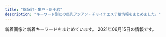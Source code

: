 ```yaml
---
title: "錦糸町・亀戸・新小岩"
description: "キーワード別にの巨乳アジアン・チャイナエステ嬢情報をまとめました。"
---
```


新着画像と新着キーワードをまとめています。
2021年06月15日の情報です。

<DmmAffiliateIns />
<KeywordTable
  shops={
    [
    {
        "name": "\u5e78\u305b",
        "keywords": {},
        "url": "http://www.es-royal.click/",
        "img_links": [
            "http://www.es-royal.click/images/news.png",
            "http://www.es-royal.click/images/9.jpg",
            "http://www.es-royal.click/images/8.jpg",
            "http://www.es-royal.click/images/main_top.jpg",
            "http://www.es-royal.click/images/main_footer.jpg",
            "http://www.es-royal.click/images/b1.jpg",
            "http://www.es-royal.click/img/aya1.jpg",
            "http://www.es-royal.click/images/staff_t.jpg",
            "http://www.es-royal.click/images/4.jpg",
            "http://www.es-royal.click/images/1.jpg",
            "http://www.es-royal.click/img/mimi1.jpg",
            "http://www.es-royal.click/images/7.jpg",
            "http://www.es-royal.click/images/s1.png",
            "http://www.es-royal.click/img/momo2.jpg",
            "http://www.es-royal.click/images/head.jpg",
            "http://www.es-royal.click/images/int2.png",
            "http://www.es-royal.click/images/b2.jpg",
            "http://www.es-royal.click/images/b3.jpg",
            "http://www.es-royal.click/images/5.jpg",
            "http://www.es-royal.click/images/sys1.png",
            "http://www.es-royal.click/images/6.jpg",
            "http://www.es-royal.click/images/mobile.jpg",
            "http://www.es-royal.click/img/emi1.jpg",
            "http://www.es-royal.click/img/nana1.jpg",
            "http://www.es-royal.click/images/ta.jpg",
            "http://www.es-royal.click/img/momo1.jpg",
            "http://www.es-royal.click/images/int1.png",
            "http://www.es-royal.click/img/ego1.jpg",
            "http://www.es-royal.click/img/miyuki1.jpg",
            "http://www.es-royal.click/images/interior_t.jpg"
        ],
        "station": "\u4eac\u6210\u7acb\u77f3\u99c5\u5317\u53e3"
    },
    {
        "img_links": [
            "https://iyashinoizumi.com/wp-content/uploads/7208DC4D-6E47-49CE-B1C0-3607E54E114B.jpeg",
            "https://iyashinoizumi.com/wp-content/uploads/9B89E764-B754-425D-A9AC-BB5566FA6AC4-270x300.jpeg",
            "https://iyashinoizumi.com/wp-content/uploads/2019/06/5293C707-270F-4802-8168-1493DA07DDAE.jpeg",
            "https://iyashinoizumi.com/wp-content/uploads/0731EF09-7405-4B36-8468-B17A307EB894-e1579436226478.jpeg",
            "https://iyashinoizumi.com/wp-content/uploads/5AA02D30-2C43-42C1-BE02-48E5A5C27E91.jpeg",
            "https://iyashinoizumi.com/wp-content/uploads/2019/06/43D6BE9C-43F6-45C2-95E5-E775CE725D67.jpeg",
            "https://iyashinoizumi.com/wp-content/uploads/9B89E764-B754-425D-A9AC-BB5566FA6AC4.jpeg",
            "https://iyashinoizumi.com/wp-content/uploads/2019/06/momoko1.jpg",
            "https://iyashinoizumi.com/wp-content/uploads/hiruwari.png",
            "https://iyashinoizumi.com/wp-content/uploads/5AA02D30-2C43-42C1-BE02-48E5A5C27E91-226x300.jpeg",
            "https://iyashinoizumi.com/wp-content/uploads/7208DC4D-6E47-49CE-B1C0-3607E54E114B-210x300.jpeg",
            "https://iyashinoizumi.com/wp-content/uploads/0731EF09-7405-4B36-8468-B17A307EB894.jpeg",
            "https://iyashinoizumi.com/wp-content/uploads/2019/06/50CD669B-0FFA-4734-B898-EB3D53E95C21.jpeg",
            "https://iyashinoizumi.com/wp-content/uploads/0731EF09-7405-4B36-8468-B17A307EB894-197x300.jpeg",
            "https://iyashinoizumi.com/wp-content/uploads/2019/06/2DD3549C-F937-441D-B0E3-E26520ACFABD-e1559410733851.jpeg",
            "https://iyashinoizumi.com/wp-content/uploads/2019/06/001.jpg",
            "https://iyashinoizumi.com/wp-content/uploads/rin.jpg"
        ],
        "name": "\u7652\u3057\u306e\u6cc9",
        "url": "https://iyashinoizumi.com/",
        "keywords": {
            "\u30bb\u30af\u30b7\u30fc": 2
        },
        "station": "JR\u9326\u7cf8\u753a\u99c5\u5317\u53e3"
    },
    {
        "name": "\u5c0f\u60aa\u9b54",
        "img_links": [
            "https://es-koakuma.com/wp-content/uploads/2018/12/876521sakuma.jpg",
            "https://es-koakuma.com/wp-content/themes/este/img/3.jpg",
            "https://es-koakuma.com/wp-content/uploads/2018/12/212sakuma.jpg",
            "https://es-koakuma.com/wp-content/themes/este/img/2.jpg",
            "https://es-koakuma.com/wp-content/themes/este/img/top-img02.png",
            "https://es-koakuma.com/wp-content/themes/este/img/tel_footer.png",
            "https://es-koakuma.com/wp-content/uploads/2020/01/87621sakuma.jpg",
            "https://es-koakuma.com/wp-content/themes/este/img/1.jpg",
            "https://es-koakuma.com/wp-content/themes/este/img/call.png",
            "https://es-koakuma.com/wp-content/themes/este/img/top-img01a.png",
            "https://es-koakuma.com/wp-content/themes/este/img/top-img01b.png",
            "https://es-koakuma.com/wp-content/themes/este/img/tel_header.png",
            "https://es-koakuma.com/wp-content/uploads/2018/12/872165sakuma.jpg",
            "https://es-koakuma.com/wp-content/themes/este/img/4.jpg"
        ],
        "url": "https://es-koakuma.com/",
        "station": "JR\u4e80\u6238\u99c5\u5317\u53e3",
        "keywords": {
            "D": 12,
            "E": 3
        }
    },
    {
        "name": "\u871c\u82b1",
        "img_links": [
            "http://hani-est.xyz/images/zi-newface.png",
            "http://hani-est.xyz/images/banna1.jpg",
            "http://hani-est.xyz/images/a1.jpg",
            "http://hani-est.xyz/images/zi-ao.png",
            "http://hani-est.xyz/images/zi-staff.png",
            "http://hani-est.xyz/images/banna.jpg",
            "http://hani-est.xyz/images/g8.jpg",
            "http://hani-est.xyz/images/g6.jpg",
            "http://hani-est.xyz/images/banna2.jpg",
            "http://hani-est.xyz/images/zi-pri.png",
            "http://hani-est.xyz/images/g2.jpg",
            "http://hani-est.xyz/images/g4.jpg",
            "http://hani-est.xyz/images/zi-service.png",
            "http://hani-est.xyz/images/g5.jpg",
            "http://hani-est.xyz/images/new1.jpg",
            "http://hani-est.xyz/images/aoyi.jpg",
            "http://hani-est.xyz/images/g1.jpg",
            "http://hani-est.xyz/images/top.jpg"
        ],
        "url": "http://hani-est.xyz/",
        "keywords": {
            "83": 12,
            "\u4e73": 12,
            "94": 12,
            "\u5de8\u4e73": 12,
            "C": 41,
            "E": 12,
            "82": 12,
            "90": 24
        },
        "station": "\u897f\u5927\u5cf6\u99c5A1\u51fa\u53e3"
    },
    {
        "station": "JR\u5c0f\u5ca9\u99c5\u5357\u53e3",
        "name": "\u304d\u3089\u3089",
        "url": "http://www.kirara.este88.com/",
        "keywords": {
            "C": 6
        },
        "img_links": [
            "http://www.kirara.este88.com/gals/haru1.jpg",
            "http://www.kirara.este88.com/images/info.png",
            "http://www.kirara.este88.com/images/sp-staff-list.png",
            "http://www.kirara.este88.com/images/m-tel.png",
            "http://www.kirara.este88.com/gals/sora1.jpg",
            "http://www.kirara.este88.com/gals/yuyu1.jpg",
            "http://www.kirara.este88.com/images/m-foot.png",
            "http://www.kirara.este88.com/gals/miya1.jpg",
            "http://www.kirara.este88.com/gals/nana1.jpg",
            "http://www.kirara.este88.com/images/sp-line.png"
        ]
    },
    {
        "station": "JR\u4e80\u6238\u99c5\u5317\u53e3",
        "keywords": {
            "86": 3,
            "85": 4,
            "83": 3,
            "E": 2,
            "D": 11,
            "87": 3
        },
        "url": "https://doraimon.tyo.cm/",
        "name": "\u30c9\u30e9\u3048\u3082\u3093",
        "img_links": [
            "https://doraimon.tyo.cm/images/s_news.jpg",
            "https://doraimon.tyo.cm/photos/sites/32/2021/04/202104280419564.jpg",
            "https://doraimon.tyo.cm/images/s_face.jpg",
            "https://doraimon.tyo.cm/photos/sites/32/2021/03/2021030207304993.jpg",
            "https://doraimon.tyo.cm/photos/sites/32/2021/03/2021032301301384.jpg",
            "https://doraimon.tyo.cm/photos/sites/32/2021/03/2021030207304862.jpg",
            "https://doraimon.tyo.cm/photos/sites/32/2021/05/2021051104372699.jpg",
            "https://doraimon.tyo.cm/photos/sites/32/2021/04/202104070649510.jpg",
            "https://doraimon.tyo.cm/images/top.jpg",
            "https://doraimon.tyo.cm/images/link.jpg",
            "https://doraimon.tyo.cm/images/mobile.jpg",
            "https://doraimon.tyo.cm/photos/sites/32/2021/06/2021061505174875.jpg",
            "https://doraimon.tyo.cm/photos/sites/32/2021/03/2021032507045669.jpg",
            "https://doraimon.tyo.cm/images/staff_line.jpg",
            "https://doraimon.tyo.cm/photos/sites/32/2021/03/2021030207305994.jpg",
            "https://doraimon.tyo.cm/photos/sites/32/2021/05/2021051407405290.jpg",
            "https://doraimon.tyo.cm/photos/sites/32/2021/03/2021031206553637.jpg",
            "https://doraimon.tyo.cm/photos/sites/32/2021/03/2021030207310114.jpg",
            "https://doraimon.tyo.cm/photos/sites/32/2021/03/202103120651532.jpg"
        ]
    },
    {
        "url": "http://www.himawari-shinkoiwa.com/",
        "keywords": {
            "C": 11,
            "D": 6,
            "87": 2,
            "86": 4
        },
        "station": "JR\u65b0\u5c0f\u5ca9\u99c5\u5357\u53e3",
        "name": "\u3072\u307e\u308f\u308a",
        "img_links": [
            "http://www.himawari-shinkoiwa.com/images/slider/2.jpg",
            "http://www.himawari-shinkoiwa.com/img/btn_side_mobile.jpg",
            "http://www.himawari-shinkoiwa.com/files/005.jpg",
            "http://www.himawari-shinkoiwa.com/img/ttl_info.png",
            "http://www.himawari-shinkoiwa.com/img/pickup.jpg",
            "http://www.himawari-shinkoiwa.com/img/ttl_move.png",
            "http://www.himawari-shinkoiwa.com/files/005-02.jpg",
            "http://www.himawari-shinkoiwa.com/img/move.jpg",
            "http://www.himawari-shinkoiwa.com/files/004.jpg",
            "http://www.himawari-shinkoiwa.com/images/slider/1.jpg",
            "http://www.himawari-shinkoiwa.com/files/001-02.jpg",
            "http://www.himawari-shinkoiwa.com/img/goback.jpg",
            "http://www.himawari-shinkoiwa.com/img/ttl_news.png",
            "http://www.himawari-shinkoiwa.com/files/004-02.jpg",
            "http://www.himawari-shinkoiwa.com/images/slider/3.jpg",
            "http://www.himawari-shinkoiwa.com/img/tel.png",
            "http://www.himawari-shinkoiwa.com/img/btn_blog.png",
            "http://www.himawari-shinkoiwa.com/files/001.jpg",
            "http://www.himawari-shinkoiwa.com/images/line.png"
        ]
    },
    {
        "img_links": [
            "http://miyabi-aroma.xyz/images/shishu/se2.jpg",
            "http://miyabi-aroma.xyz/images/staff/3/ami.jpg",
            "http://miyabi-aroma.xyz/images/staff/3/yaya2.jpg",
            "http://miyabi-aroma.xyz/images/3/2.jpg",
            "http://miyabi-aroma.xyz/images/nav/nav-info.jpg",
            "http://miyabi-aroma.xyz/images/staff/3/miya.jpg",
            "http://miyabi-aroma.xyz/images/staff/3/rina2.jpg",
            "http://miyabi-aroma.xyz/images/staff/3/miya2.jpg",
            "http://miyabi-aroma.xyz/images/staff/3/kiki.jpg",
            "http://miyabi-aroma.xyz/images/index-rose_02.png",
            "http://miyabi-aroma.xyz/images/staff/3/ami2.jpg",
            "http://miyabi-aroma.xyz/images/staff/3/yaya1.jpg",
            "http://miyabi-aroma.xyz/images/shishu/se1.jpg",
            "http://miyabi-aroma.xyz/images/staff/3/rina.jpg",
            "http://miyabi-aroma.xyz/images/11.png",
            "http://miyabi-aroma.xyz/images/nav/nav-staff.jpg",
            "http://miyabi-aroma.xyz/images/index-rose_04.png",
            "http://miyabi-aroma.xyz/images/index-rose_07.png",
            "http://miyabi-aroma.xyz/images/3/1.jpg",
            "http://miyabi-aroma.xyz/images/1801706901.jpg",
            "http://miyabi-aroma.xyz/images/nav/nav-sys.jpg",
            "http://miyabi-aroma.xyz/images/staff/3/kiki2.jpg",
            "http://miyabi-aroma.xyz/images/index-rose_13.png",
            "http://miyabi-aroma.xyz/images/index-rose_09.png",
            "http://miyabi-aroma.xyz/images/nav/nav-job.jpg",
            "http://miyabi-aroma.xyz/images/staff/3/yami.jpg"
        ],
        "station": "JR\u4e80\u6238\u99c5\u6771\u53e3",
        "name": "\u685c",
        "url": "http://miyabi-aroma.xyz/",
        "keywords": {
            "C": 7
        }
    },
    {
        "station": "JR\u5c0f\u5ca9\u99c5\u5317\u53e3",
        "img_links": [
            "http://www.sh-yuki.work/uploads/201214/1-201214162100347.jpg",
            "http://www.sh-yuki.work/uploads/200618/1-20061Q633094V.jpg",
            "http://www.sh-yuki.work/uploads/200620/1-200620154311K4.jpg",
            "http://www.sh-yuki.work/images/room4.jpg",
            "http://www.sh-yuki.work/uploads/201215/1-201215145153M4.jpg",
            "http://www.sh-yuki.work/uploads/210607/1-21060F93RT17.jpg",
            "http://www.sh-yuki.work/uploads/190105/1-1Z105143R9539.jpg",
            "http://www.sh-yuki.work/images/s_staff.jpg",
            "http://www.sh-yuki.work/images/lanmu5.jpg",
            "http://www.sh-yuki.work/uploads/201215/1-201215145200113.jpg",
            "http://www.sh-yuki.work/uploads/191028/1-19102Q03S5a4.jpg",
            "http://www.sh-yuki.work/uploads/190105/1-1Z1051440193X.jpg",
            "http://www.sh-yuki.work/uploads/200218/1-20021Q3591A57.jpg",
            "http://www.sh-yuki.work/uploads/200218/1-20021Q359301Q.jpg",
            "http://www.sh-yuki.work/uploads/200127/1-20012G02404310.jpg",
            "http://www.sh-yuki.work/images/top.png",
            "http://www.sh-yuki.work/images/s_news.jpg",
            "http://www.sh-yuki.work/uploads/210216/1-210216154445506.jpg",
            "http://www.sh-yuki.work/images/room3.jpg",
            "http://www.sh-yuki.work/uploads/191221/1-191221111A3123.jpg",
            "http://www.sh-yuki.work/uploads/200620/1-20062015425B54.jpg",
            "http://www.sh-yuki.work/uploads/200713/1-200G3125135C2.jpg",
            "http://www.sh-yuki.work/images/lanmu4.jpg",
            "http://www.sh-yuki.work/uploads/191006/1-191006105P61Z.jpg",
            "http://www.sh-yuki.work/uploads/191021/1-19102116361I39.jpg",
            "http://www.sh-yuki.work/images/lanmu3.jpg",
            "http://www.sh-yuki.work/uploads/191006/1-191006105IM24.jpg",
            "http://www.sh-yuki.work/uploads/200713/1-200G3110344421.jpg",
            "http://www.sh-yuki.work/uploads/191202/1-191202154021200.jpg",
            "http://www.sh-yuki.work/uploads/210607/1-21060F93SS40.jpg",
            "http://www.sh-yuki.work/images/end.png",
            "http://www.sh-yuki.work/uploads/190110/1-1Z110093529363.png",
            "http://www.sh-yuki.work/uploads/191104/1-1911041I124915.jpg",
            "http://www.sh-yuki.work/images/1.jpg",
            "http://www.sh-yuki.work/uploads/200110/1-20011013245Y49.jpg",
            "http://www.sh-yuki.work/uploads/210216/1-210216154459443.jpg",
            "http://www.sh-yuki.work/images/room1.jpg",
            "http://www.sh-yuki.work/uploads/191227/1-19122F94110460.jpg",
            "http://www.sh-yuki.work/images/mobile.jpg",
            "http://www.sh-yuki.work/uploads/191227/1-19122F93911958.jpg",
            "http://www.sh-yuki.work/uploads/190105/1-1Z105143921224.jpg",
            "http://www.sh-yuki.work/uploads/200618/1-20061Q6342Y06.jpg",
            "http://www.sh-yuki.work/uploads/190105/1-1Z105143940E6.jpg",
            "http://www.sh-yuki.work/images/room2.jpg",
            "http://www.sh-yuki.work/images/nbj2.jpg",
            "http://www.sh-yuki.work/images/lanmu2.jpg",
            "http://www.sh-yuki.work/uploads/201214/1-20121416231WV.jpg"
        ],
        "keywords": {
            "89": 2,
            "88": 2,
            "86": 14,
            "D": 18
        },
        "name": "\u3086\u304d",
        "url": "http://www.sh-yuki.work/"
    },
    {
        "station": "\u9752\u7825\u99c5",
        "url": "http://iyasimori.jpest.net/",
        "img_links": [
            "http://iyasimori.jpest.net/uploads//sites/37/2021/01/g5.jpg",
            "http://iyasimori.jpest.net/uploads//sites/37/2021/04/g1-3.jpg",
            "http://iyasimori.jpest.net/uploads//sites/37/2021/01/g1-3.jpg",
            "http://iyasimori.jpest.net/uploads//sites/37/2021/01/mobile.png",
            "http://iyasimori.jpest.net/uploads//sites/37/2021/01/r5.jpg",
            "http://iyasimori.jpest.net/uploads//sites/37/2021/01/g2-2-150x150.jpg",
            "http://iyasimori.jpest.net/uploads//sites/37/2021/01/g3-2-150x150.jpg",
            "http://iyasimori.jpest.net/uploads//sites/37/2021/01/r6.jpg",
            "http://iyasimori.jpest.net/uploads//sites/37/2021/01/g3-2.jpg",
            "http://iyasimori.jpest.net/uploads//sites/37/2021/01/r4-1.jpg",
            "http://iyasimori.jpest.net/uploads//sites/37/2021/01/news03.png",
            "http://iyasimori.jpest.net/uploads//sites/37/2021/01/a.jpg",
            "http://iyasimori.jpest.net/uploads//sites/37/2021/01/a2.jpg",
            "http://iyasimori.jpest.net/uploads//sites/37/2021/01/news01.png",
            "http://iyasimori.jpest.net/uploads//sites/37/2021/04/g1-2.jpg",
            "http://iyasimori.jpest.net/uploads//sites/37/2021/01/top.jpg",
            "http://iyasimori.jpest.net/uploads//sites/37/2021/01/bj_03.jpg",
            "http://iyasimori.jpest.net/uploads//sites/37/2021/04/g1-2-150x150.jpg",
            "http://iyasimori.jpest.net/uploads//sites/37/2021/01/g2-2.jpg",
            "http://iyasimori.jpest.net/uploads//sites/37/2021/01/g1-3-150x150.jpg",
            "http://iyasimori.jpest.net/uploads//sites/37/2021/01/g4-150x150.jpg",
            "http://iyasimori.jpest.net/uploads//sites/37/2021/01/r3-1.jpg",
            "http://iyasimori.jpest.net/uploads//sites/37/2021/01/tite-staff.jpg",
            "http://iyasimori.jpest.net/uploads//sites/37/2021/01/g5-150x150.jpg",
            "http://iyasimori.jpest.net/uploads//sites/37/2021/01/g4.jpg",
            "http://iyasimori.jpest.net/uploads//sites/37/2021/04/g1-3-150x150.jpg"
        ],
        "keywords": {},
        "name": "\u7652\u3057\u306e\u68ee"
    },
    {
        "img_links": [
            "http://harunohana.jpest.net/uploads//sites/38/2021/02/tel_info.png",
            "http://harunohana.jpest.net/uploads//sites/38/elementor/thumbs/c1-p3a4bw5e1kwi5v056or06ljv5c0e005xwohq00tseg.jpg",
            "http://harunohana.jpest.net/uploads//sites/38/elementor/thumbs/c5-p3a4c3o3k96sqqp7ys00qjnjwezbpkzslpplu8in0o.jpg",
            "http://harunohana.jpest.net/uploads//sites/38/2021/02/c1.jpg",
            "http://harunohana.jpest.net/uploads//sites/38/2021/02/c4.jpg",
            "http://harunohana.jpest.net/uploads//sites/38/2021/02/c3.jpg",
            "http://harunohana.jpest.net/uploads//sites/38/2021/02/tel_top.png",
            "http://harunohana.jpest.net/uploads//sites/38/2021/02/mobile-tit.png",
            "http://harunohana.jpest.net/uploads//sites/38/2021/02/c2.jpg",
            "http://harunohana.jpest.net/uploads//sites/38/2021/04/g5.jpg",
            "http://harunohana.jpest.net/uploads//sites/38/elementor/thumbs/c2-p3a4by12f8z2t2xevpk9bl2sc3r4fedekxsoykr020.jpg",
            "http://harunohana.jpest.net/uploads//sites/38/2021/02/tel_pickup.png",
            "http://harunohana.jpest.net/uploads//sites/38/2021/02/tel_staff.png",
            "http://harunohana.jpest.net/uploads//sites/38/2021/02/top-3.png",
            "http://harunohana.jpest.net/uploads//sites/38/2021/02/pick-tit.png",
            "http://harunohana.jpest.net/uploads//sites/38/elementor/thumbs/c3-p3a4c1sf6l483iry9r6rlk4mpn8la6sbxgemvolfd4.jpg",
            "http://harunohana.jpest.net/uploads//sites/38/2021/03/1.jpg",
            "http://harunohana.jpest.net/uploads//sites/38/elementor/thumbs/g5-p5qga8zeagwf7efovdavelljg7lsn1y4eanjgcq0uo.jpg",
            "http://harunohana.jpest.net/uploads//sites/38/2021/03/g1.jpg",
            "http://harunohana.jpest.net/uploads//sites/38/2021/02/c5.jpg",
            "http://harunohana.jpest.net/uploads//sites/38/elementor/thumbs/g4-p3mbec1gp2hjuwwbjw36y43rzgwycta8xnrv7ujz68.jpg",
            "http://harunohana.jpest.net/uploads//sites/38/2021/02/news-tit.png",
            "http://harunohana.jpest.net/uploads//sites/38/2021/02/c6.jpg",
            "http://harunohana.jpest.net/uploads//sites/38/2021/03/g2.jpg",
            "http://harunohana.jpest.net/uploads//sites/38/2021/02/staff-tit.png",
            "http://harunohana.jpest.net/uploads//sites/38/2021/02/mobile.jpg",
            "http://harunohana.jpest.net/uploads//sites/38/2021/03/g3.jpg",
            "http://harunohana.jpest.net/uploads//sites/38/2021/02/xian.jpg",
            "http://harunohana.jpest.net/uploads//sites/38/2021/03/g5.jpg",
            "http://harunohana.jpest.net/uploads//sites/38/2021/02/info-tit.png",
            "http://harunohana.jpest.net/uploads//sites/38/2021/02/ditiao-1.png",
            "http://harunohana.jpest.net/uploads//sites/38/elementor/thumbs/g2-p3mbcgd30zwwmzmmj2u1yl6l7q6iyltkocswnxcbm8.jpg",
            "http://harunohana.jpest.net/uploads//sites/38/elementor/thumbs/g1-p3mbbo5xbyuayorl3qn8vsare61ijopmkh8c9mi4sw.jpg",
            "http://harunohana.jpest.net/uploads//sites/38/elementor/thumbs/g3-p3mbdh0sfjb37s5dl0oi5txkdr5uasv3te8udptyvk.jpg"
        ],
        "keywords": {
            "C": 12
        },
        "station": "JR\u9326\u7cf8\u753a\u5357\u53e3",
        "name": "\u6625\u306e\u82b1",
        "url": "http://harunohana.jpest.net/"
    },
    {
        "url": "http://thaipataya.chm.jp/",
        "img_links": [
            "https://chm.jp/domains1/thaipataya/myimg/imgcom36613_sp.jpg",
            "https://chm.jp/domains1/thaipataya/myimg/imgcom37359_sp.jpg",
            "https://chm.jp/domains1/thaipataya/myimg/imgcom37360_sp.jpg",
            "https://chm.jp/domains1/thaipataya/myimg/imgcom36581_sp.jpg",
            "https://chm.jp/domains1/thaipataya/myimg/imgcom36635_sp.jpg",
            "https://chm.jp/domains1/thaipataya/myimg/imgcom36576_sp.jpg",
            "http://chm.jp/img/linebutton_82x20.png",
            "https://chm.jp/domains1/thaipataya/myimg/imgcom36604_sp.jpg",
            "https://chm.jp/domains1/thaipataya/myimg/imgcom36605_sp.jpg",
            "https://chm.jp/domains1/thaipataya/myimg/imgcom37172_sp.png",
            "https://chm.jp/domains1/thaipataya/myimg/imgcom37669_sp.jpg",
            "https://chm.jp/domains1/thaipataya/myimg/imgcom36636_sp.jpg",
            "https://chm.jp/domains1/thaipataya/myimg/imgcom37666_sp.jpg",
            "https://chm.jp/domains1/thaipataya/myimg/imgcom36575_sp.jpg",
            "https://chm.jp/domains1/thaipataya/myimg/imgcom37663_sp.jpg",
            "https://chm.jp/domains1/thaipataya/myimg/slideimg36562_sp.jpg",
            "https://chm.jp/domains1/thaipataya/myimg/imgcom36619_sp.jpg",
            "https://chm.jp/domains1/thaipataya/myimg/imgcom37357_sp.jpg",
            "https://chm.jp/domains1/thaipataya/myimg/imgcom37361_sp.png",
            "https://chm.jp/domains1/thaipataya/myimg/imgcom36567_sp.jpg",
            "https://chm.jp/domains1/thaipataya/myimg/imgcom37362_sp.jpg",
            "https://chm.jp/domains1/thaipataya/myimg/imgcom37662_sp.png",
            "https://chm.jp/domains1/thaipataya/myimg/imgcom37664_sp.png",
            "https://chm.jp/domains1/thaipataya/myimg/imgcom37726_sp.png",
            "https://chm.jp/domains1/thaipataya/myimg/imgcom37789_sp.png",
            "https://chm.jp/domains1/thaipataya/myimg/slideimg36560_sp.jpg",
            "https://chm.jp/domains1/thaipataya/myimg/imgcom36620_sp.jpg",
            "https://chm.jp/domains1/thaipataya/myimg/imgcom37067_sp.png",
            "https://chm.jp/domains1/thaipataya/myimg/imgcom37174_sp.png",
            "https://chm.jp/domains1/thaipataya/myimg/imgcom37659_sp.png",
            "https://chm.jp/domains1/thaipataya/myimg/imgcom36607_sp.jpg",
            "https://chm.jp/domains1/thaipataya/myimg/imgcom36566_sp.png",
            "https://chm.jp/domains1/thaipataya/myimg/imgcom37740_sp.png",
            "https://chm.jp/domains1/thaipataya/myimg/imgcom37733_sp.png",
            "https://chm.jp/domains1/thaipataya/myimg/slideimg36561_sp.jpg",
            "https://chm.jp/domains1/thaipataya/myimg/imgcom37840_sp.jpg",
            "https://chm.jp/domains1/thaipataya/myimg/imgcom37668_sp.png",
            "https://chm.jp/domains1/thaipataya/myimg/imgcom37665_sp.jpg",
            "https://chm.jp/domains1/thaipataya/myimg/imgcom36603_sp.png",
            "https://chm.jp/domains1/thaipataya/myimg/imgcom37739_sp.png",
            "https://chm.jp/domains1/thaipataya/myimg/imgcom37734_sp.png",
            "https://chm.jp/domains1/thaipataya/myimg/imgcom37841_sp.jpg",
            "https://chm.jp/domains1/thaipataya/myimg/imgcom36618_sp.png",
            "https://chm.jp/domains1/thaipataya/myimg/imgcom37736_sp.png",
            "https://chm.jp/domains1/thaipataya/myimg/imgcom37710_sp.jpg",
            "https://chm.jp/domains1/thaipataya/myimg/imgcom37358_sp.jpg",
            "https://chm.jp/domains1/thaipataya/myimg/imgcom37653_sp.jpg",
            "https://chm.jp/domains1/thaipataya/myimg/imgcom37667_sp.png",
            "https://chm.jp/domains1/thaipataya/myimg/imgcom36579_sp.jpg",
            "https://chm.jp/domains1/thaipataya/myimg/imgcom37661_sp.png",
            "https://chm.jp/domains1/thaipataya/myimg/imgcom37660_sp.png",
            "https://chm.jp/domains1/thaipataya/myimg/imgcom36606_sp.jpg",
            "https://chm.jp/domains1/thaipataya/myimg/imgcom37914_sp.jpg",
            "https://chm.jp/domains1/thaipataya/myimg/imgcom36582_sp.jpg",
            "https://chm.jp/domains1/thaipataya/myimg/imgcom37725_sp.png",
            "https://chm.jp/domains1/thaipataya/myimg/imgcom37655_sp.jpg",
            "https://chm.jp/domains1/thaipataya/myimg/imgcom37727_sp.png",
            "https://chm.jp/domains1/thaipataya/myimg/imgcom37738_sp.png",
            "https://chm.jp/domains1/thaipataya/myimg/imgcom37658_sp.png",
            "https://chm.jp/domains1/thaipataya/myimg/imgcom37068_sp.jpg",
            "https://chm.jp/domains1/thaipataya/myimg/imgcom37654_sp.jpg",
            "https://chm.jp/domains1/thaipataya/myimg/imgcom37915_sp.jpg",
            "https://chm.jp/domains1/thaipataya/myimg/imgcom37177_sp.png",
            "https://chm.jp/domains1/thaipataya/myimg/imgcom37737_sp.png",
            "https://chm.jp/domains1/thaipataya/myimg/imgcom36565_sp.jpg",
            "https://chm.jp/domains1/thaipataya/myimg/imgcom36634_sp.jpg",
            "https://chm.jp/domains1/thaipataya/myimg/imgcom36617_sp.jpg",
            "https://chm.jp/domains1/thaipataya/myimg/imgcom36580_sp.jpg",
            "https://chm.jp/domains1/thaipataya/myimg/imgcom37833_sp.jpg",
            "https://chm.jp/domains1/thaipataya/myimg/imgcom36633_sp.jpg",
            "https://chm.jp/domains1/thaipataya/myimg/imgcom37839_sp.jpg",
            "https://chm.jp/domains1/thaipataya/myimg/imgcom37913_sp.jpg",
            "https://chm.jp/domains1/thaipataya/myimg/imgcom37916_sp.jpg",
            "https://chm.jp/domains1/thaipataya/myimg/imgcom37834_sp.jpg",
            "https://chm.jp/domains1/thaipataya/myimg/imgcom37732_sp.png"
        ],
        "name": "\u30d1\u30bf\u30e4",
        "station": "JR\u5c0f\u5ca9\u99c5\u5357\u53e3",
        "keywords": {
            "C": 12,
            "\u30bb\u30af\u30b7\u30fc": 1
        }
    },
    {
        "name": "\u30cf\u30ca",
        "img_links": [
            "http://rettryout.xyz/uploads/210615/1-210615152531494.jpg",
            "http://rettryout.xyz/uploads/210601/1-210601154925960.jpg",
            "http://rettryout.xyz/uploads/210615/1-210615152540K5.jpg",
            "http://rettryout.xyz/uploads/210601/1-2106011543122X.jpg",
            "http://rettryout.xyz/uploads/181218/1-1Q21R10G3C3.png",
            "http://rettryout.xyz/uploads/210602/1-2106021J019609.jpg",
            "http://rettryout.xyz/uploads/210601/1-21060114292J51.jpg",
            "http://rettryout.xyz/uploads/210605/1-210605154440Z8.jpg",
            "http://rettryout.xyz/images/top-sp.png",
            "http://rettryout.xyz/uploads/210601/1-210601142SNb.jpg",
            "http://rettryout.xyz/images/end.png",
            "http://rettryout.xyz/uploads/210605/1-210605154451934.jpg",
            "http://rettryout.xyz/uploads/181218/1-1Q21R10649544.png",
            "http://rettryout.xyz/uploads/210601/1-210601154226451.jpg",
            "http://rettryout.xyz/uploads/181218/1-1Q21R10626151.png",
            "http://rettryout.xyz/uploads/181218/1-1Q21R106025N.png"
        ],
        "station": "JR\u65b0\u5c0f\u5ca9\u99c5\u5357\u53e3",
        "url": "http://rettryout.xyz/",
        "keywords": {
            "85": 2,
            "C": 13
        }
    },
    {
        "keywords": {},
        "station": "JR\u4e80\u6238\u99c5\u5317\u53e3",
        "img_links": [
            "https://kameido-massage.com/staff/nana-s1.jpg",
            "https://kameido-massage.com/icon/facebook.png",
            "https://kameido-massage.com/images/main-small.jpg",
            "https://kameido-massage.com/staff/yuki-l1.jpg",
            "https://kameido-massage.com/2020/03/28/nana-s1.jpg",
            "https://kameido-massage.com/staff/yuki-s1.jpg",
            "https://kameido-massage.com/2021/04/28/yuna-s1.jpg",
            "https://kameido-massage.com/room/room-l4.jpg",
            "https://kameido-massage.com/room/room-l3.jpg",
            "https://kameido-massage.com/2019/11/02/yuka-s1.jpg",
            "https://kameido-massage.com/menu/blog.png",
            "https://kameido-massage.com/menu/staff.png",
            "https://kameido-massage.com/menu/home.png",
            "https://kameido-massage.com/2019/11/10/erika-s1.jpg",
            "https://kameido-massage.com/staff/aki-l1.jpg",
            "https://kameido-massage.com/room/room-l6.jpg",
            "https://kameido-massage.com/staff/yuna-s1.jpg",
            "https://scdn.line-apps.com/n/line_add_friends/btn/ja.png",
            "https://kameido-massage.com/room/room-l5.jpg",
            "https://kameido-massage.com/images/main-sp.jpg",
            "https://kameido-massage.com/2019/12/25/mika-s1.jpg",
            "https://kameido-massage.com/staff/nana-l1.jpg",
            "https://kameido-massage.com/icon/line.png",
            "https://kameido-massage.com/images/top2.jpg",
            "https://kameido-massage.com/2021/03/23/aki-s1.jpg",
            "https://kameido-massage.com/images/main-top.jpg",
            "https://kameido-massage.com/images/header3.png",
            "https://kameido-massage.com/link/mens-esthe.png",
            "https://kameido-massage.com/room/room-l1.jpg",
            "https://kameido-massage.com/button/home.png",
            "https://kameido-massage.com/images/footer-r.png",
            "https://kameido-massage.com/staff/aki-s1.jpg",
            "https://kameido-massage.com/2019/10/29/yuri-s1.jpg",
            "https://kameido-massage.com/room/room-l2.jpg",
            "https://kameido-massage.com/button/staff.png",
            "https://kameido-massage.com/images/top1.jpg",
            "https://kameido-massage.com/2020/07/17/mika-s1.jpg",
            "https://kameido-massage.com/images/footer-l.png",
            "https://kameido-massage.com/staff/yuna-l1.jpg",
            "https://kameido-massage.com/icon/yelp.png",
            "https://kameido-massage.com/icon/twitter.png",
            "https://kameido-massage.com/images/qrcode.png",
            "https://kameido-massage.com/button/blog.png",
            "https://kameido-massage.com/menu/info.png",
            "https://kameido-massage.com/2020/05/15/kazumi-s1.jpg",
            "https://kameido-massage.com/images/clear.png",
            "https://kameido-massage.com/images/flower.png",
            "https://kameido-massage.com/images/top3.jpg"
        ],
        "url": "https://kameido-massage.com/",
        "name": "\u842c\u751f\u697c"
    },
    {
        "name": "Lucky\uff5e\u30e9\u30c3\u30ad\u30fc\uff5e",
        "url": "http://www.es-raku.link/",
        "img_links": [
            "http://www.es-raku.link/images/list.jpg",
            "http://www.es-raku.link/img/lucky1.jpg",
            "http://www.es-raku.link/img/yuki1.jpg",
            "http://www.es-raku.link/images/menu/staff.png",
            "http://www.es-raku.link/images/head.png",
            "http://www.es-raku.link/staff/kaori.jpg",
            "http://www.es-raku.link/staff/yuki.jpg",
            "http://www.es-raku.link/images/1.jpg",
            "http://www.es-raku.link/img/ruru1.jpg",
            "http://www.es-raku.link/img/ayaka1.jpg",
            "http://www.es-raku.link/images/menu/interior.png",
            "http://www.es-raku.link/images/rtel.jpg",
            "http://www.es-raku.link/staff/lucky.jpg",
            "http://www.es-raku.link/images/int1.png",
            "http://www.es-raku.link/img/mai1.jpg",
            "http://www.es-raku.link/img/riri1.jpg",
            "http://www.es-raku.link/images/7.jpg",
            "http://www.es-raku.link/images/int2.png",
            "http://www.es-raku.link/images/line.png",
            "http://www.es-raku.link/staff/ayaka.jpg",
            "http://www.es-raku.link/img/kaori1.jpg",
            "http://www.es-raku.link/images/mobile.jpg",
            "http://www.es-raku.link/images/tel.jpg",
            "http://www.es-raku.link/images/9.jpg",
            "http://www.es-raku.link/images/3.jpg",
            "http://www.es-raku.link/staff/riri.jpg",
            "http://www.es-raku.link/images/sys1.jpg",
            "http://www.es-raku.link/images/2.jpg",
            "http://www.es-raku.link/staff/mai.jpg",
            "http://www.es-raku.link/images/interior_t.png",
            "http://www.es-raku.link/images/r2.jpg",
            "http://www.es-raku.link/images/news.jpg",
            "http://www.es-raku.link/images/menu/top.png",
            "http://www.es-raku.link/images/r1.jpg",
            "http://www.es-raku.link/images/6.jpg",
            "http://www.es-raku.link/staff/ruru.jpg",
            "http://www.es-raku.link/images/staff_t.png",
            "http://www.es-raku.link/images/8.jpg"
        ],
        "keywords": {},
        "station": "JR\u9326\u7cf8\u753a\u99c5\u5357\u53e3"
    },
    {
        "url": "http://yousei.xyz/",
        "station": "JR\u4e80\u6238\u99c5\u6771\u53e3",
        "keywords": {},
        "img_links": [
            "http://yousei.xyz/images/r4.jpg",
            "http://yousei.xyz/images/r1.jpg",
            "http://yousei.xyz/images/r3.jpg",
            "http://yousei.xyz/images/g4.jpg",
            "http://yousei.xyz/images/recuit.jpg",
            "http://yousei.xyz/images/mob.png",
            "http://yousei.xyz/images/g5.jpg",
            "http://yousei.xyz/images/r2.jpg",
            "http://yousei.xyz/images/top.png",
            "http://yousei.xyz/images/g2.jpg",
            "http://yousei.xyz/images/g6.jpg",
            "http://yousei.xyz/images/mobile.jpg",
            "http://yousei.xyz/images/g3.jpg",
            "http://yousei.xyz/images/g1.jpg"
        ],
        "name": "Remoon"
    },
    {
        "keywords": {
            "D": 24,
            "85": 12,
            "83": 6,
            "86": 12,
            "C": 18
        },
        "station": "JR\u4e80\u6238\u99c5\u5317\u53e3",
        "name": "\u685c\u82b1",
        "url": "http://yukinosakura.tyo.cm/",
        "img_links": [
            "http://yukinosakura.a2.webnavi.work/upload/sites/72/2020/04/2020040708052118.jpg",
            "http://yukinosakura.tyo.cm/images/room4.jpg",
            "http://yukinosakura.tyo.cm/images/mobile.jpg",
            "http://yukinosakura.a2.webnavi.work/upload/sites/72/2020/04/2020040708052241.jpg",
            "http://yukinosakura.a2.webnavi.work/upload/sites/72/2020/04/2020040708052353.jpg",
            "http://yukinosakura.tyo.cm/images/s_news.jpg",
            "http://yukinosakura.tyo.cm/images/room3.jpg",
            "http://yukinosakura.tyo.cm/images/room2.jpg",
            "http://yukinosakura.tyo.cm/images/room1.jpg",
            "http://yukinosakura.tyo.cm/images/s_shedule.jpg",
            "http://yukinosakura.tyo.cm/images/s_staff.jpg",
            "http://yukinosakura.a2.webnavi.work/upload/sites/72/2020/04/2020040708052434.jpg",
            "http://yukinosakura.tyo.cm/images/top.jpg",
            "http://yukinosakura.a2.webnavi.work/upload/sites/72/2020/04/2020040708052456.jpg"
        ]
    },
    {
        "img_links": [
            "http://mori.me-es.com/girls/08a.jpg",
            "http://mori.me-es.com/girls/03.jpg",
            "http://mori.me-es.com/images/index_25.jpg",
            "http://mori.me-es.com/images/index_26.jpg",
            "http://mori.me-es.com/images/index_13.jpg",
            "http://mori.me-es.com/images/index_05.jpg",
            "http://mori.me-es.com/images/index_03.jpg",
            "http://mori.me-es.com/images/info_15.jpg",
            "http://mori.me-es.com/images/sub_28.jpg",
            "http://mori.me-es.com/images/rec.jpg",
            "http://mori.me-es.com/girls/02.jpg",
            "http://mori.me-es.com/images/index_07.jpg",
            "http://mori.me-es.com/images/index_24.jpg",
            "http://mori.me-es.com/images/index_22.jpg",
            "http://mori.me-es.com/images/index_20.jpg",
            "http://mori.me-es.com/images/index_01.jpg",
            "http://mori.me-es.com/images/index_09.jpg",
            "http://mori.me-es.com/images/index_21.jpg",
            "http://mori.me-es.com/girls/00.jpg",
            "http://mori.me-es.com/images/index_12.jpg",
            "http://mori.me-es.com/girls/04.jpg",
            "http://mori.me-es.com/images/info.jpg",
            "http://mori.me-es.com/girls/08.jpg",
            "http://mori.me-es.com/images/index_16.jpg",
            "http://mori.me-es.com/girls/06.jpg",
            "http://mori.me-es.com/images/index_18.jpg",
            "http://mori.me-es.com/images/index_19.jpg",
            "http://mori.me-es.com/images/index_08.jpg",
            "http://mori.me-es.com/images/index_27.jpg",
            "http://mori.me-es.com/images/index_02.jpg",
            "http://mori.me-es.com/images/index_30.jpg",
            "http://mori.me-es.com/images/index_15.jpg",
            "http://mori.me-es.com/girls/04a.jpg",
            "http://mori.me-es.com/girls/05.jpg",
            "http://mori.me-es.com/girls/01.jpg",
            "http://mori.me-es.com/images/index_29.jpg",
            "http://mori.me-es.com/images/rec_15.jpg",
            "http://mori.me-es.com/images/staff_15.jpg",
            "http://mori.me-es.com/images/index_06.jpg",
            "http://mori.me-es.com/images/index_10.jpg",
            "http://mori.me-es.com/girls/07.jpg",
            "http://mori.me-es.com/images/index_17.jpg",
            "http://mori.me-es.com/images/index_28.jpg",
            "http://mori.me-es.com/images/index_04.jpg"
        ],
        "keywords": {
            "87": 1,
            "86": 3,
            "C": 7,
            "90": 1,
            "85": 3,
            "88": 1
        },
        "station": "JR\u65b0\u5c0f\u5ca9\u99c5\u5317\u53e3",
        "name": "\u68ee",
        "url": "http://mori.me-es.com/"
    },
    {
        "name": "\u30a8\u30eb\u30b0\u30e9\u30f3\u30c7-elgrande-",
        "img_links": [
            "http://el-grande.asia/img/cast/mai-03.jpg",
            "http://el-grande.asia/img/cast/lucy-04.jpg",
            "http://el-grande.asia/img/btn_top.png",
            "http://el-grande.asia/img/cast/aki-03.jpg",
            "http://el-grande.asia/img/cast/sara-06.jpg",
            "http://el-grande.asia/img/cast/baby-03.jpg",
            "http://el-grande.asia/img/cast/rey-01.jpg",
            "http://el-grande.asia/img/cast/aki-04.jpg",
            "http://el-grande.asia/img/cast/ki-01.jpg",
            "http://el-grande.asia/img/cast/haru-03.jpg",
            "http://el-grande.asia/img/interior/lobby-1.jpg",
            "http://el-grande.asia/img/cast/hana-01.jpg",
            "http://el-grande.asia/img/cast/aki-02.jpg",
            "http://el-grande.asia/img/cast/hana-03.jpg",
            "http://el-grande.asia/img/cast/shu-02.jpg",
            "http://el-grande.asia/img/cast/sara-05.jpg",
            "http://el-grande.asia/img/interior/shower-4.jpg",
            "http://el-grande.asia/img/dagger.png",
            "http://el-grande.asia/img/cast/sara-08.jpg",
            "http://el-grande.asia/img/cast/ki-03.jpg",
            "http://el-grande.asia/img/cast/mai-01.jpg",
            "http://el-grande.asia/img/cast/haru-04.jpg",
            "http://el-grande.asia/img/cast/lucy-02.jpg",
            "http://el-grande.asia/img/cast/shu-04.jpg",
            "http://el-grande.asia/img/cast/ki-02.jpg",
            "http://el-grande.asia/img/cast/haru-02.jpg",
            "http://el-grande.asia/img/btn_cast.png",
            "http://el-grande.asia/img/cast/rey-04.jpg",
            "http://el-grande.asia/img/cast/ki-04.jpg",
            "http://el-grande.asia/img/cast/haru-01.jpg",
            "http://el-grande.asia/img/cast/lucy-03.jpg",
            "http://el-grande.asia/img/btn_interior.png",
            "http://el-grande.asia/img/cast/shu-01.jpg",
            "http://el-grande.asia/img/cast/hana-02.jpg",
            "http://el-grande.asia/img/cast/hana-04.jpg",
            "http://el-grande.asia/img/cast/aki-01.jpg",
            "http://el-grande.asia/img/interior/corridor-1.jpg",
            "http://el-grande.asia/img/cast/shu-03.jpg",
            "http://el-grande.asia/img/btn_twitter.png",
            "http://el-grande.asia/img/cast/rey-02.jpg",
            "http://el-grande.asia/img/cast/mai-04.jpg",
            "http://el-grande.asia/img/cast/baby-04.jpg",
            "http://el-grande.asia/img/cast/baby-02.jpg",
            "http://el-grande.asia/img/cast/baby-01.jpg",
            "http://el-grande.asia/img/cast/lucy-01.jpg"
        ],
        "keywords": {},
        "station": "JR\u65b0\u5c0f\u5ca9\u99c5\u5357\u53e3",
        "url": "http://el-grande.asia/"
    },
    {
        "img_links": [
            "http://gyaruzu.este.work/loader.png",
            "http://gyaruzu.este.work/2/uploadimg/1623313809.jpeg",
            "http://gyaruzu.este.work/2/uploadimg/1623314226.jpeg",
            "http://gyaruzu.este.work/2/uploadimg/1623314147.jpeg",
            "http://gyaruzu.este.work/icon2.png",
            "http://gyaruzu.este.work/2/uploadimg/1621394318.jpeg",
            "http://gyaruzu.este.work/2/uploadimg/1622985748.jpeg",
            "http://gyaruzu.este.work/2/uploadimg/1623313976.jpeg",
            "http://gyaruzu.este.work/2/uploadimg/1623313886.jpeg",
            "http://gyaruzu.este.work/2/uploadimg/1621394016.jpeg"
        ],
        "name": "\u6fc0\u5b89\u30ae\u30e3\u30eb\u30ba",
        "url": "http://gyaruzu.este.work/",
        "station": "JR\u4e80\u6238\u99c5\u5317\u53e3",
        "keywords": {
            "89": 8,
            "88": 9,
            "85": 3,
            "90": 2
        }
    },
    {
        "station": "\u68ee\u4e0b\u99c5A4\u53e3",
        "img_links": [
            "http://ipidiw.com/relaxnomori/images/interior_t.jpg",
            "http://ipidiw.com/relaxnomori/images/interior.png",
            "http://ipidiw.com/relaxnomori/user_data/00000020.jpg",
            "http://ipidiw.com/relaxnomori/images/tp.png",
            "http://ipidiw.com/relaxnomori/images/rem.jpg",
            "http://ipidiw.com/relaxnomori/images/news.jpg",
            "http://ipidiw.com/relaxnomori/images/tt.jpg",
            "http://ipidiw.com/relaxnomori/user_data/00000017.jpg",
            "http://ipidiw.com/relaxnomori/images/mobile.jpg",
            "http://ipidiw.com/relaxnomori/user_data/00000018.jpg",
            "http://ipidiw.com/relaxnomori/images/staff_t.jpg",
            "http://ipidiw.com/relaxnomori/user_data/00000019.jpg"
        ],
        "url": "http://ipidiw.com/relaxnomori/",
        "name": "\u30ea\u30e9\u30c3\u30af\u30b9\u306e\u68ee",
        "keywords": {
            "90": 2,
            "93": 1,
            "86": 1
        }
    },
    {
        "name": "Forever \uff5e\u30d5\u30a9\u30fc\u30a8\u30d0\u30fc\uff5e",
        "station": "JR\u9326\u7cf8\u753a\u99c5",
        "keywords": {},
        "img_links": [
            "http://kinshichoesute.xyz/img/stb.jpg",
            "http://kinshichoesute.xyz/staff/hitomi/02.png",
            "http://kinshichoesute.xyz/img/nav-004.png",
            "http://kinshichoesute.xyz/img/nav-003.png",
            "http://kinshichoesute.xyz/staff/aya/01.png",
            "http://kinshichoesute.xyz/img/nav-005.png",
            "http://kinshichoesute.xyz/img/tel.png",
            "http://kinshichoesute.xyz/staff/hitomi/01.png",
            "http://kinshichoesute.xyz/staff/nana/01.png",
            "http://kinshichoesute.xyz/staff/ai/01.png",
            "http://kinshichoesute.xyz/staff/mimi/01.png",
            "http://kinshichoesute.xyz/img/nav-006.png",
            "http://kinshichoesute.xyz/staff/kaori/01.png",
            "http://kinshichoesute.xyz/img/nav-001.png",
            "http://kinshichoesute.xyz/img/nav-002.png",
            "http://kinshichoesute.xyz/img/stt.jpg",
            "http://kinshichoesute.xyz/img/no.png"
        ],
        "url": "http://kinshichoesute.xyz/"
    },
    {
        "url": "http://kinshicho-es.xyz/",
        "img_links": [
            "http://kinshicho-es.xyz/images/b2.jpg",
            "http://kinshicho-es.xyz/images/b1.jpg",
            "http://kinshicho-es.xyz/images/r1.jpg",
            "http://kinshicho-es.xyz/images/r4.jpg",
            "http://kinshicho-es.xyz/images/g2.jpg",
            "http://kinshicho-es.xyz/images/g0.jpg",
            "http://kinshicho-es.xyz/images/news-tit1.jpg",
            "http://kinshicho-es.xyz/images/r2.jpg",
            "http://kinshicho-es.xyz/images/top.jpg",
            "http://kinshicho-es.xyz/images/g41.jpg",
            "http://kinshicho-es.xyz/images/left1_2_02.jpg",
            "http://kinshicho-es.xyz/images/top1.jpg",
            "http://kinshicho-es.xyz/images/g5.jpg",
            "http://kinshicho-es.xyz/images/g3.jpg",
            "http://kinshicho-es.xyz/images/r3.jpg",
            "http://kinshicho-es.xyz/images/kanban.jpg"
        ],
        "keywords": {
            "C": 7
        },
        "station": "JR\u9326\u7cf8\u753a\u99c5\u5317\u53e3",
        "name": "\u30b9\u30c1\u30e5\u30ef\u306e\u30b9\u30de\u30a4\u30eb"
    },
    {
        "station": "JR\u65b0\u5c0f\u5ca9\u99c5\u5357\u53e3",
        "img_links": [
            "http://y-rlx.net/girl/07.jpg",
            "http://y-rlx.net/girl/05.jpg",
            "http://y-rlx.net/girl/03.jpg",
            "http://y-rlx.net/images/index_13.jpg",
            "http://y-rlx.net/images/info.png",
            "http://y-rlx.net/images/rec_16.jpg",
            "http://y-rlx.net/images/acc_16.jpg",
            "http://y-rlx.net/images/02.png",
            "http://y-rlx.net/images/acc_tit.jpg",
            "http://y-rlx.net/girl/010a.jpg",
            "http://y-rlx.net/images/index_04.png",
            "http://y-rlx.net/images/index_06.png",
            "http://y-rlx.net/images/01.png",
            "http://y-rlx.net/girl/00.jpg",
            "http://y-rlx.net/girl/07a.jpg",
            "http://y-rlx.net/girl/09a.jpg",
            "http://y-rlx.net/images/line.jpg",
            "http://y-rlx.net/girl/011a.jpg",
            "http://y-rlx.net/images/rex_16.jpg",
            "http://y-rlx.net/images/sys.jpg",
            "http://y-rlx.net/images/index_09.jpg",
            "http://y-rlx.net/images/index_19.png",
            "http://y-rlx.net/images/acc_tit01.jpg",
            "http://y-rlx.net/girl/p01.jpg",
            "http://y-rlx.net/images/rec.jpg",
            "http://y-rlx.net/images/index_23.jpg",
            "http://y-rlx.net/girl/010.jpg",
            "http://y-rlx.net/images/sys_16.jpg",
            "http://y-rlx.net/images/03.png",
            "http://y-rlx.net/girl/011.jpg",
            "http://y-rlx.net/girl/02.jpg",
            "http://y-rlx.net/images/index_11.jpg",
            "http://y-rlx.net/images/index_02.png",
            "http://y-rlx.net/girl/01.jpg",
            "http://y-rlx.net/images/index_21.jpg",
            "http://y-rlx.net/girl/09.jpg",
            "http://y-rlx.net/images/index_12.jpg",
            "http://y-rlx.net/girl/06.jpg",
            "http://y-rlx.net/images/index_10.jpg",
            "http://y-rlx.net/girl/03a.jpg",
            "http://y-rlx.net/girl/08.jpg",
            "http://y-rlx.net/images/staff_16.jpg",
            "http://y-rlx.net/images/index_16.png",
            "http://y-rlx.net/images/index_07.png",
            "http://y-rlx.net/girl/05a.jpg",
            "http://y-rlx.net/images/acc_tit03.jpg",
            "http://y-rlx.net/images/index_14.png",
            "http://y-rlx.net/images/index_08.jpg"
        ],
        "name": "\u7f8e\u697d",
        "keywords": {
            "90": 1,
            "87": 1,
            "88": 1,
            "92": 1,
            "89": 1,
            "86": 2,
            "85": 1,
            "95": 2
        },
        "url": "http://y-rlx.net/"
    },
    {
        "keywords": {},
        "img_links": [
            "http://dccompanyqoo10.cafe24.com/tiffany/images/store/store.png",
            "http://dccompanyqoo10.cafe24.com/tiffany/images/common/header.png",
            "http://dccompanyqoo10.cafe24.com/tiffany/images/top/store_bg.png"
        ],
        "url": "http://cherry-esthe.com/",
        "station": "JR\u9326\u7cf8\u753a\u99c5\u5357\u53e3",
        "name": "Cherry"
    },
    {
        "img_links": [
            "http://cpienakada.com/upload/202104/thumb_dis/1617264919.jpg",
            "http://cpienakada.com/upload/images/20210331_153453.jpg",
            "http://cpienakada.com/upload/202104/thumb/1617264919.jpg",
            "http://cpienakada.com/upload/202104/thumb_dis/1617264407.jpg",
            "http://cpienakada.com/upload/images/20210402_094656.jpg",
            "http://cpienakada.com/upload/202104/1617264609.jpg",
            "http://cpienakada.com/upload/202103/1617175265.jpg",
            "http://cpienakada.com/upload/202104/thumb/1617264788.jpg",
            "http://cpienakada.com/upload/202104/1617264407.jpg",
            "http://cpienakada.com/upload/202103/1617174691.jpg",
            "http://cpienakada.com/upload/202104/thumb_dis/1617264788.jpg",
            "http://cpienakada.com/upload/202103/1617174846.jpg",
            "http://cpienakada.com/upload/202104/1617264919.jpg",
            "http://cpienakada.com/upload/images/20210331_153515.png",
            "http://cpienakada.com/upload/202103/1617175559.jpg",
            "http://cpienakada.com/upload/202104/thumb_dis/1617264609.jpg",
            "http://cpienakada.com/upload/images/20210331_151639.jpg",
            "http://cpienakada.com/upload/202104/thumb/1617331988.jpg",
            "http://cpienakada.com/upload/images/20210331_151305.jpg",
            "http://cpienakada.com/upload/202104/thumb/1617264407.jpg",
            "http://cpienakada.com/upload/202104/thumb_dis/1617331988.jpg",
            "http://cpienakada.com/upload/202104/1617264788.jpg",
            "http://cpienakada.com/upload/202104/thumb/1617264609.jpg",
            "http://cpienakada.com/upload/202104/1617331988.jpg"
        ],
        "station": "JR\u4e80\u6238\u99c5\u5317\u53e3",
        "keywords": {
            "D": 4,
            "86": 1,
            "C": 1
        },
        "url": "http://cpienakada.com/",
        "name": "\u604b\u59eb"
    },
    {
        "url": "http://www.o-miyabi.com/",
        "img_links": [
            "http://www.o-miyabi.com/images/upload/thumb/e12bb065f2380463.jpg",
            "http://www.o-miyabi.com/images/upload/thumb/1a8371be7358f1df.jpg",
            "http://www.o-miyabi.com/images/upload/thumb/0dc07af1006255fa.jpg",
            "http://www.o-miyabi.com/images/index_05.jpg",
            "http://www.o-miyabi.com/images/upload/thumb/57af63e7ff71466b.jpg",
            "http://www.o-miyabi.com/s/images/slider/prev.png",
            "http://www.o-miyabi.com/images/info_02.jpg",
            "http://www.o-miyabi.com/images/info_09.jpg",
            "http://www.o-miyabi.com/s/images/service_03.png",
            "http://www.o-miyabi.com/images/upload/thumb/301c9a35b11a384f.jpg",
            "http://www.o-miyabi.com/s/images/t2.jpg",
            "http://www.o-miyabi.com/s/images/t1.jpg",
            "http://www.o-miyabi.com/s/uploads/04.jpg",
            "http://www.o-miyabi.com/s/images/slider/1.jpg",
            "http://www.o-miyabi.com/images/upload/thumb/0981f77ac0a1e07f.jpg",
            "http://www.o-miyabi.com/images/index_14.jpg",
            "http://www.o-miyabi.com/s/images/slider/next.png",
            "http://www.o-miyabi.com/images/index_02.jpg",
            "http://www.o-miyabi.com/images/rec_09.jpg",
            "http://www.o-miyabi.com/images/staff_09.jpg",
            "http://www.o-miyabi.com/images/rec.jpg",
            "http://www.o-miyabi.com/images/upload/thumb/6d7987cae648e809.jpg",
            "http://www.o-miyabi.com/s/uploads/03.jpg",
            "http://www.o-miyabi.com/images/index_04.jpg",
            "http://www.o-miyabi.com/s/uploads/02.jpg",
            "http://www.o-miyabi.com/girl/01.jpg",
            "http://www.o-miyabi.com/s/images/tel.png",
            "http://www.o-miyabi.com/s/uploads/08.jpg",
            "http://www.o-miyabi.com/images/info.jpg",
            "http://www.o-miyabi.com/s/uploads/01.jpg",
            "http://www.o-miyabi.com/s/uploads/06.jpg",
            "http://www.o-miyabi.com/s/images/slider/3.jpg",
            "http://www.o-miyabi.com/images/upload/thumb/04d21d82d11bc049.jpg",
            "http://www.o-miyabi.com/images/upload/thumb/72ffa1fb925d394b.jpg",
            "http://www.o-miyabi.com/images/index_06.jpg",
            "http://www.o-miyabi.com/s/images/service_07.png",
            "http://www.o-miyabi.com/s/images/t3.jpg",
            "http://www.o-miyabi.com/images/index_13.jpg",
            "http://www.o-miyabi.com/s/image/nav_top.png",
            "http://www.o-miyabi.com/images/index_03.jpg",
            "http://www.o-miyabi.com/s/images/top_2.jpg",
            "http://www.o-miyabi.com/s/images/service_01.png",
            "http://www.o-miyabi.com/images/index_10.jpg",
            "http://www.o-miyabi.com/images/index_16.jpg",
            "http://www.o-miyabi.com/images/upload/thumb/ee1f5473198d928e.jpg",
            "http://www.o-miyabi.com/images/upload/thumb/6fceb6aef71115ac.jpg",
            "http://www.o-miyabi.com/s/image/nav_hotel.png",
            "http://www.o-miyabi.com/images/upload/thumb/3074da3acdacd1a3.jpg",
            "http://www.o-miyabi.com/s/images/slider/2.jpg",
            "http://www.o-miyabi.com/images/index_09.jpg",
            "http://www.o-miyabi.com/s/image/nav_cast.png",
            "http://www.o-miyabi.com/s/images/pc.png",
            "http://www.o-miyabi.com/images/upload/thumb/7713de024ddc43e7.jpg",
            "http://www.o-miyabi.com/s/images/iphone.png",
            "http://www.o-miyabi.com/images/upload/thumb/928147996b3538a2.jpg",
            "http://www.o-miyabi.com/s/uploads/07.jpg",
            "http://www.o-miyabi.com/s/image/nav_sys.png",
            "http://www.o-miyabi.com/images/upload/thumb/51d074f8f9cdb905.jpg",
            "http://www.o-miyabi.com/s/images/okubokomachi.jpg",
            "http://www.o-miyabi.com/images/index_01.jpg",
            "http://www.o-miyabi.com/images/index_18.jpg",
            "http://www.o-miyabi.com/images/index_07.jpg",
            "http://www.o-miyabi.com/s/image/nav_topics.png",
            "http://www.o-miyabi.com/s/image/nav_manga.png",
            "http://www.o-miyabi.com/images/upload/thumb/db15ea2226867103.jpg",
            "http://www.o-miyabi.com/images/index_19.jpg",
            "http://www.o-miyabi.com/images/movie_09.jpg"
        ],
        "station": "JR\u65b0\u5c0f\u5ca9\u99c5\u5357\u53e3",
        "name": "\u96c5\u82b3",
        "keywords": {
            "85": 4,
            "98": 2,
            "H": 2,
            "86": 2,
            "84": 2,
            "C": 12,
            "89": 6,
            "D": 4
        }
    },
    {
        "img_links": [
            "https://awa-akasuri.jp/wp-content/uploads/2020/09/4_pc.png",
            "https://awa-akasuri.jp/wp-content/uploads/2020/09/awawa400x400.png",
            "https://awa-akasuri.jp/wp-content/uploads/2020/01/tomo25.png",
            "https://awa-akasuri.jp/wp-content/uploads/2020/01/yumi22.png",
            "https://awa-akasuri.jp/wp-content/uploads/2020/09/movie.png",
            "https://awa-akasuri.jp/wp-content/uploads/2020/09/2_sp.png",
            "https://awa-akasuri.jp/wp-content/uploads/2020/01/rika24_1.png",
            "https://awa-akasuri.jp/wp-content/uploads/2020/09/3_pc.png",
            "https://awa-akasuri.jp/wp-content/uploads/2020/09/1_sp.png",
            "https://awa-akasuri.jp/wp-content/uploads/2020/01/mika21.png",
            "https://awa-akasuri.jp/wp-content/uploads/2020/09/sora.png",
            "https://awa-akasuri.jp/wp-content/uploads/2020/01/mai1_1.jpg",
            "https://awa-akasuri.jp/wp-content/uploads/2020/09/2_pc.png",
            "https://awa-akasuri.jp/wp-content/uploads/2020/09/1_pc.png",
            "https://awa-akasuri.jp/wp-content/uploads/2020/09/5_pc.png",
            "https://awa-akasuri.jp/wp-content/uploads/2020/09/awawa400x400-270x174.png",
            "https://awa-akasuri.jp/wp-content/uploads/2020/01/aya22.png",
            "https://awa-akasuri.jp/wp-content/uploads/2020/01/yuki26.png",
            "https://awa-akasuri.jp/wp-content/uploads/2020/01/kokomi_1.jpg"
        ],
        "url": "https://awa-akasuri.jp/",
        "keywords": {
            "C": 12,
            "88": 24,
            "86": 12,
            "D": 96,
            "\u30bb\u30af\u30b7\u30fc": 10,
            "87": 48,
            "85": 24
        },
        "station": "JR\u9326\u7cf8\u753a\u99c5\u5357\u53e3",
        "name": "\u3042\u308f\u308f"
    },
    {
        "img_links": [
            "http://mariabella.ies.fun/images/ac1.jpg",
            "http://mariabella.ies.fun/images/news.jpg",
            "http://mariabella.ies.fun/images/mobile.jpg",
            "http://mariabella.ies.fun/images/s-recriut.jpg",
            "http://mariabella.ies.fun/photos/sites/45/2019/09/2019092717170772.jpeg",
            "http://mariabella.ies.fun/images/r04.jpg",
            "http://mariabella.ies.fun/images/r01.jpg",
            "http://mariabella.ies.fun/images/r05.jpg",
            "http://mariabella.ies.fun/images/r02.jpg",
            "http://mariabella.ies.fun/images/r06.jpg",
            "http://mariabella.ies.fun/images/pick.jpg",
            "http://mariabella.ies.fun/photos/sites/45/2019/09/2019091016323921.jpeg",
            "http://mariabella.ies.fun/images/ac2.jpg",
            "http://mariabella.ies.fun/images/r09.jpg",
            "http://mariabella.ies.fun/images/ac3.jpg",
            "http://mariabella.ies.fun/images/info.jpg",
            "http://mariabella.ies.fun/images/mobile1.jpg",
            "http://mariabella.ies.fun/images/r07.jpg",
            "http://mariabella.ies.fun/photos/sites/45/2018/06/2018062706422857.jpg",
            "http://mariabella.ies.fun/images/r03.jpg",
            "http://mariabella.ies.fun/photos/sites/45/2020/01/2020012420100278.jpeg",
            "http://mariabella.ies.fun/images/s-staff.jpg",
            "http://mariabella.ies.fun/images/top.png"
        ],
        "station": "JR\u5c0f\u5ca9\u99c5\u5317\u53e3",
        "url": "http://mariabella.ies.fun/",
        "name": "\u30de\u30ea\u30a2\u30d9\u30fc\u30e9",
        "keywords": {
            "\u30bb\u30af\u30b7\u30fc": 3,
            "E": 3
        }
    },
    {
        "img_links": [
            "http://biwert.xyz/uploads/201003/1-2010031G432629.jpg",
            "http://biwert.xyz/uploads/201006/1-2010061F032C0.jpg",
            "http://biwert.xyz/templets/default/picture/news.jpg",
            "http://biwert.xyz/templets/default/picture/rec1.png",
            "http://biwert.xyz/uploads/201007/1-20100G4464b26.jpg",
            "http://biwert.xyz/uploads/201003/1-2010031G35C32.jpg",
            "http://biwert.xyz/uploads/allimg/180620/1-1P620101640O8.png",
            "http://biwert.xyz/uploads/allimg/180620/1-1P6201013133b.jpg",
            "http://biwert.xyz/uploads/201006/1-2010061A941445.jpg",
            "http://biwert.xyz/uploads/180620/1-1P620101629244.png",
            "http://biwert.xyz/templets/default/picture/interior_t.jpg",
            "http://biwert.xyz/templets/default/picture/head.jpg",
            "http://biwert.xyz/uploads/201003/1-2010031G3421X.jpg",
            "http://biwert.xyz/uploads/180620/1-1P62010193X63.jpg",
            "http://biwert.xyz/uploads/201003/1-2010031G415110.jpg",
            "http://biwert.xyz/uploads/201109/1-201109141105216.jpg",
            "http://biwert.xyz/uploads/180620/1-1P62010154K00.png",
            "http://biwert.xyz/images/1-1P621101232H4.png",
            "http://biwert.xyz/templets/default/picture/staff_t.jpg"
        ],
        "url": "http://biwert.xyz/",
        "station": "JR\u5c0f\u5ca9\u99c5\u5317\u53e3",
        "keywords": {
            "G": 9,
            "E": 18
        },
        "name": "\u4e00\u6642"
    },
    {
        "img_links": [
            "http://aria.tokyo-relaxtime.asia/img/cast/rina-01.jpg",
            "http://aria.tokyo-relaxtime.asia/img/cast/yumi-03.jpg",
            "http://aria.tokyo-relaxtime.asia/img/cast/yumi-04.jpg",
            "http://aria.tokyo-relaxtime.asia/img/cast/nana-03.jpg",
            "http://aria.tokyo-relaxtime.asia/img/interior/corridor-1.jpg",
            "http://aria.tokyo-relaxtime.asia/img/cast/apple-03.jpg",
            "http://aria.tokyo-relaxtime.asia/img/cast/apple-01.jpg",
            "http://aria.tokyo-relaxtime.asia/img/cast/rina-04.jpg",
            "http://aria.tokyo-relaxtime.asia/img/cast/coco-03.jpg",
            "http://aria.tokyo-relaxtime.asia/img/interior/lobby-1.jpg",
            "http://aria.tokyo-relaxtime.asia/img/cast/yumi-02.jpg",
            "http://aria.tokyo-relaxtime.asia/img/cast/nana-02.jpg",
            "http://aria.tokyo-relaxtime.asia/img/slick/st-2.jpg",
            "http://aria.tokyo-relaxtime.asia/img/cast/coco-01.jpg",
            "http://aria.tokyo-relaxtime.asia/img/slick/st-3.jpg",
            "http://aria.tokyo-relaxtime.asia/img/cast/nana-04.jpg",
            "http://aria.tokyo-relaxtime.asia/img/cast/apple-02.jpg",
            "http://aria.tokyo-relaxtime.asia/img/cast/rina-02.jpg",
            "http://aria.tokyo-relaxtime.asia/img/cast/nana-01.jpg",
            "http://aria.tokyo-relaxtime.asia/img/cast/coco-04.jpg",
            "http://aria.tokyo-relaxtime.asia/img/cast/risa-01.jpg",
            "http://aria.tokyo-relaxtime.asia/img/cast/yumi-01.jpg",
            "http://aria.tokyo-relaxtime.asia/img/cast/rina-03.jpg",
            "http://aria.tokyo-relaxtime.asia/img/slick/st-1.jpg",
            "http://aria.tokyo-relaxtime.asia/img/slick/st-4.jpg",
            "http://aria.tokyo-relaxtime.asia/img/slick/st-5.jpg",
            "http://aria.tokyo-relaxtime.asia/img/cast/coco-02.jpg",
            "http://aria.tokyo-relaxtime.asia/img/cast/risa-03.jpg",
            "http://aria.tokyo-relaxtime.asia/img/cast/apple-04.jpg",
            "http://aria.tokyo-relaxtime.asia/img/cast/risa-02.jpg"
        ],
        "url": "http://aria.tokyo-relaxtime.asia/",
        "name": "Aria\uff5e\u30a2\u30ea\u30a2\uff5e",
        "keywords": {},
        "station": "JR\u5c0f\u5ca9\u99c5\u5317\u53e3"
    },
    {
        "keywords": {},
        "station": "JR\u9326\u7cf8\u753a\u99c5\u5317\u53e3",
        "img_links": [
            "http://k-yorocobi.com/images/c-top.png",
            "http://k-yorocobi.com/images/bar-pickup.png",
            "http://k-yorocobi.com/images/b-mobile.png",
            "http://k-yorocobi.com/images/c-interior.png",
            "http://k-yorocobi.com/staff/s-emi.jpg",
            "http://k-yorocobi.com/images/b-movie.png",
            "http://k-yorocobi.com/images/bill.jpg",
            "http://k-yorocobi.com/images/bar-news.png",
            "http://k-yorocobi.com/pic/pic2.jpg",
            "http://k-yorocobi.com/pic/pic4.jpg",
            "http://k-yorocobi.com/images/bar-staff.png",
            "http://k-yorocobi.com/images/b-awaawa.png",
            "http://k-yorocobi.com/staff/s-yuyu.jpg",
            "http://k-yorocobi.com/images/bar-interior.png",
            "http://k-yorocobi.com/images/bar-cam.png",
            "http://k-yorocobi.com/pic/pic3.jpg",
            "http://k-yorocobi.com/staff/s-rina.jpg",
            "http://k-yorocobi.com/pic/pic1.jpg",
            "http://k-yorocobi.com/images/b-tel.png",
            "http://k-yorocobi.com/staff/s-tika.jpg",
            "http://k-yorocobi.com/images/footer.png",
            "http://k-yorocobi.com/images/c-staff.png"
        ],
        "url": "http://k-yorocobi.com/",
        "name": "\u3088\u308d\u3053\u3073"
    },
    {
        "img_links": [
            "https://kinshicho-mensesthe.net/images/footer-r.png",
            "https://kinshicho-mensesthe.net/mens-esthe-massage/2020/02/06/satomi-s1.jpg",
            "https://kinshicho-mensesthe.net/room/6-l.jpg",
            "https://kinshicho-mensesthe.net/staff2/saki-s1.jpg",
            "https://kinshicho-mensesthe.net/staff2/rika-s1.jpg",
            "https://kinshicho-mensesthe.net/staff2/rui-s1.jpg",
            "https://kinshicho-mensesthe.net/room/5-s.jpg",
            "https://kinshicho-mensesthe.net/room/1-l.jpg",
            "https://kinshicho-mensesthe.net/room/2-l.jpg",
            "https://kinshicho-mensesthe.net/staff2/kokomi-s1.jpg",
            "https://kinshicho-mensesthe.net/images/footer-l.png",
            "https://kinshicho-mensesthe.net/staff2/yumi-s1.jpg",
            "https://kinshicho-mensesthe.net/staff2/sora-s1.jpg",
            "https://kinshicho-mensesthe.net/room/esthe2.jpg",
            "https://kinshicho-mensesthe.net/room/3-l.jpg",
            "https://kinshicho-mensesthe.net/room/esthe3.jpg",
            "https://kinshicho-mensesthe.net/staff2/yuki-l1.jpg",
            "https://kinshicho-mensesthe.net/button/blog.png",
            "https://kinshicho-mensesthe.net/staff2/sera-s1.jpg",
            "https://kinshicho-mensesthe.net/staff2/sora-l1.jpg",
            "https://kinshicho-mensesthe.net/images/clear.png",
            "https://kinshicho-mensesthe.net/mens-esthe-massage/2020/02/06/sora-s1.jpg",
            "https://kinshicho-mensesthe.net/mens-esthe-massage/2020/01/22/yuki-s1.jpg",
            "https://kinshicho-mensesthe.net/staff2/mai-s1.jpg",
            "https://kinshicho-mensesthe.net/staff2/kokomi-l1.jpg",
            "https://kinshicho-mensesthe.net/staff2/satomi-s1.jpg",
            "https://kinshicho-mensesthe.net/room/4-l.jpg",
            "https://kinshicho-mensesthe.net/staff2/yuki-s1.jpg",
            "https://kinshicho-mensesthe.net/images/camp.png",
            "https://kinshicho-mensesthe.net/images/qrcode.png",
            "https://kinshicho-mensesthe.net/mens-esthe-massage/2021/05/30/sayaka-s1.jpg",
            "https://kinshicho-mensesthe.net/staff2/rika-l1.jpg",
            "https://kinshicho-mensesthe.net/staff2/yumi-l1.jpg",
            "https://kinshicho-mensesthe.net/staff2/moe-s1.jpg",
            "https://kinshicho-mensesthe.net/staff2/sayaka-s1.jpg",
            "https://kinshicho-mensesthe.net/staff2/satomi-l1.jpg",
            "https://kinshicho-mensesthe.net/staff2/sera-l1.jpg",
            "https://kinshicho-mensesthe.net/images/flower.png",
            "https://kinshicho-mensesthe.net/room/4-s.jpg",
            "https://kinshicho-mensesthe.net/staff2/kiki-s1.jpg",
            "https://kinshicho-mensesthe.net/staff2/sakura-s2.jpg",
            "https://kinshicho-mensesthe.net/staff2/rui-l1.jpg",
            "https://kinshicho-mensesthe.net/room/1-s.jpg",
            "https://kinshicho-mensesthe.net/room/esthe1.jpg",
            "https://kinshicho-mensesthe.net/room/3-s.jpg",
            "https://kinshicho-mensesthe.net/button/staff.png",
            "https://kinshicho-mensesthe.net/staff2/haruka-s1.jpg",
            "https://kinshicho-mensesthe.net/staff2/haruka-l1.jpg",
            "https://kinshicho-mensesthe.net/staff2/sakura-l2.jpg",
            "https://kinshicho-mensesthe.net/button/home.png",
            "https://kinshicho-mensesthe.net/room/6-s.jpg",
            "https://kinshicho-mensesthe.net/images/main1.jpg",
            "https://kinshicho-mensesthe.net/images/main-sp.jpg",
            "https://kinshicho-mensesthe.net/room/5-l.jpg",
            "https://kinshicho-mensesthe.net/mens-esthe-massage/2021/06/02/yumi-s1.jpg",
            "https://kinshicho-mensesthe.net/room/2-s.jpg",
            "https://kinshicho-mensesthe.net/staff2/saki-l1.jpg",
            "https://kinshicho-mensesthe.net/images/header3.png",
            "https://kinshicho-mensesthe.net/staff2/mai-l1.jpg",
            "https://kinshicho-mensesthe.net/mens-esthe-massage/2020/10/17/moe-s1.jpg",
            "https://kinshicho-mensesthe.net/staff2/kiki-l1.jpg"
        ],
        "url": "https://kinshicho-mensesthe.net/",
        "station": "JR\u9326\u7cf8\u753a\u99c5\u5317\u53e3",
        "name": "KIRARA",
        "keywords": {
            "87": 28,
            "83": 14,
            "D": 140,
            "85": 84,
            "92": 14,
            "88": 14,
            "89": 14,
            "E": 14,
            "86": 42,
            "C": 56
        }
    },
    {
        "keywords": {},
        "name": "\u7652 IYASHI",
        "url": "http://iyashi.sweet-relaxation.com/",
        "station": "JR\u4e80\u6238\u99c5\u6771\u53e3",
        "img_links": [
            "http://iyashi.sweet-relaxation.com/img/treatment/body-01.jpg",
            "http://iyashi.sweet-relaxation.com/img/cast/nana-01.jpg",
            "http://iyashi.sweet-relaxation.com/img/cast/olive-03.jpg",
            "http://iyashi.sweet-relaxation.com/img/slick/sl-2.jpg",
            "http://iyashi.sweet-relaxation.com/img/cast/ran-02.jpg",
            "http://iyashi.sweet-relaxation.com/img/slick/sl-5.jpg",
            "http://iyashi.sweet-relaxation.com/img/slick/sl-7.jpg",
            "http://iyashi.sweet-relaxation.com/img/treatment/aroma-01.jpg",
            "http://iyashi.sweet-relaxation.com/img/cast/ran-03.jpg",
            "http://iyashi.sweet-relaxation.com/img/slick/sl-6.jpg",
            "http://iyashi.sweet-relaxation.com/img/cast/eri-02.jpg",
            "http://iyashi.sweet-relaxation.com/img/treatment/ashitsubo-01.jpg",
            "http://iyashi.sweet-relaxation.com/img/cast/ran-01.jpg",
            "http://iyashi.sweet-relaxation.com/img/cast/eri-01.jpg",
            "http://iyashi.sweet-relaxation.com/img/cast/olive-01.jpg",
            "http://iyashi.sweet-relaxation.com/img/cast/eri-03.jpg",
            "http://iyashi.sweet-relaxation.com/img/cast/nana-03.jpg",
            "http://iyashi.sweet-relaxation.com/img/cast/yaya-02.jpg",
            "http://iyashi.sweet-relaxation.com/img/slick/sl-3.jpg",
            "http://iyashi.sweet-relaxation.com/img/slick/sl-1.jpg",
            "http://iyashi.sweet-relaxation.com/img/cast/nana-02.jpg",
            "http://iyashi.sweet-relaxation.com/img/cast/yaya-03.jpg",
            "http://iyashi.sweet-relaxation.com/img/cast/yaya-01.jpg",
            "http://iyashi.sweet-relaxation.com/img/cast/olive-02.jpg",
            "http://iyashi.sweet-relaxation.com/img/slick/sl-4.jpg"
        ]
    }
]
}
/>
<DmmAffiliateScript />
